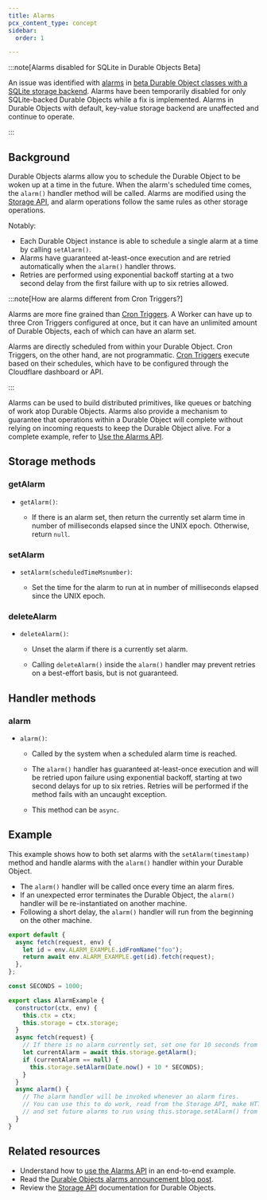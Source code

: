 ```yaml
---
title: Alarms
pcx_content_type: concept
sidebar:
  order: 1

---
```



:::note[Alarms disabled for SQLite in Durable Objects Beta]

An issue was identified with [alarms](/durable-objects/api/alarms/) in [beta Durable Object classes with a SQLite storage backend](/durable-objects/best-practices/access-durable-objects-storage/#sqlite-storage-backend). Alarms have been temporarily disabled for only SQLite-backed Durable Objects while a fix is implemented. Alarms in Durable Objects with default, key-value storage backend are unaffected and continue to operate.

:::

## Background

Durable Objects alarms allow you to schedule the Durable Object to be woken up at a time in the future. When the alarm's scheduled time comes, the `alarm()` handler method will be called. Alarms are modified using the [Storage API](/durable-objects/api/storage-api/), and alarm operations follow the same rules as other storage operations.

Notably:

* Each Durable Object instance is able to schedule a single alarm at a time by calling `setAlarm()`.
* Alarms have guaranteed at-least-once execution and are retried automatically when the `alarm()` handler throws.
* Retries are performed using exponential backoff starting at a two second delay from the first failure with up to six retries allowed.

:::note[How are alarms different from Cron Triggers?]


Alarms are more fine grained than [Cron Triggers](/workers/configuration/cron-triggers/#cron-triggers). A Worker can have up to three Cron Triggers configured at once, but it can have an unlimited amount of Durable Objects, each of which can have an alarm set.

Alarms are directly scheduled from within your Durable Object. Cron Triggers, on the other hand, are not programmatic. [Cron Triggers](/workers/configuration/cron-triggers/#cron-triggers) execute based on their schedules, which have to be configured through the Cloudflare dashboard or API.


:::

Alarms can be used to build distributed primitives, like queues or batching of work atop Durable Objects. Alarms also provide a mechanism to guarantee that operations within a Durable Object will complete without relying on incoming requests to keep the Durable Object alive. For a complete example, refer to [Use the Alarms API](/durable-objects/examples/alarms-api/).

## Storage methods

### getAlarm



* `getAlarm()`: <Type text ='number | null' />

  * If there is an alarm set, then return the currently set alarm time in number of milliseconds elapsed since the UNIX epoch. Otherwise, return `null`.



### setAlarm



* `setAlarm(scheduledTimeMsnumber)`: <Type text='void' />

  * Set the time for the alarm to run at in number of milliseconds elapsed since the UNIX epoch.



### deleteAlarm



* `deleteAlarm()`: <Type text='void' />

  * Unset the alarm if there is a currently set alarm.

  * Calling `deleteAlarm()` inside the `alarm()` handler may prevent retries on a best-effort basis, but is not guaranteed.



## Handler methods

### alarm



* `alarm()`: <Type text='void' />

  * Called by the system when a scheduled alarm time is reached.

  * The `alarm()` handler has guaranteed at-least-once execution and will be retried upon failure using exponential backoff, starting at two second delays for up to six retries. Retries will be performed if the method fails with an uncaught exception.

  * This method can be `async`.



## Example

This example shows how to both set alarms with the `setAlarm(timestamp)` method and handle alarms with the `alarm()` handler within your Durable Object.

* The `alarm()` handler will be called once every time an alarm fires.
* If an unexpected error terminates the Durable Object, the `alarm()` handler will be re-instantiated on another machine.
* Following a short delay, the `alarm()` handler will run from the beginning on the other machine.

```js
export default {
  async fetch(request, env) {
    let id = env.ALARM_EXAMPLE.idFromName("foo");
    return await env.ALARM_EXAMPLE.get(id).fetch(request);
  },
};

const SECONDS = 1000;

export class AlarmExample {
  constructor(ctx, env) {
    this.ctx = ctx;
    this.storage = ctx.storage;
  }
  async fetch(request) {
    // If there is no alarm currently set, set one for 10 seconds from now
    let currentAlarm = await this.storage.getAlarm();
    if (currentAlarm == null) {
      this.storage.setAlarm(Date.now() + 10 * SECONDS);
    }
  }
  async alarm() {
    // The alarm handler will be invoked whenever an alarm fires.
    // You can use this to do work, read from the Storage API, make HTTP calls
    // and set future alarms to run using this.storage.setAlarm() from within this handler.
  }
}
```

## Related resources

* Understand how to [use the Alarms API](/durable-objects/examples/alarms-api/) in an end-to-end example.
* Read the [Durable Objects alarms announcement blog post](https://blog.cloudflare.com/durable-objects-alarms/).
* Review the [Storage API](/durable-objects/api/storage-api/) documentation for Durable Objects.
